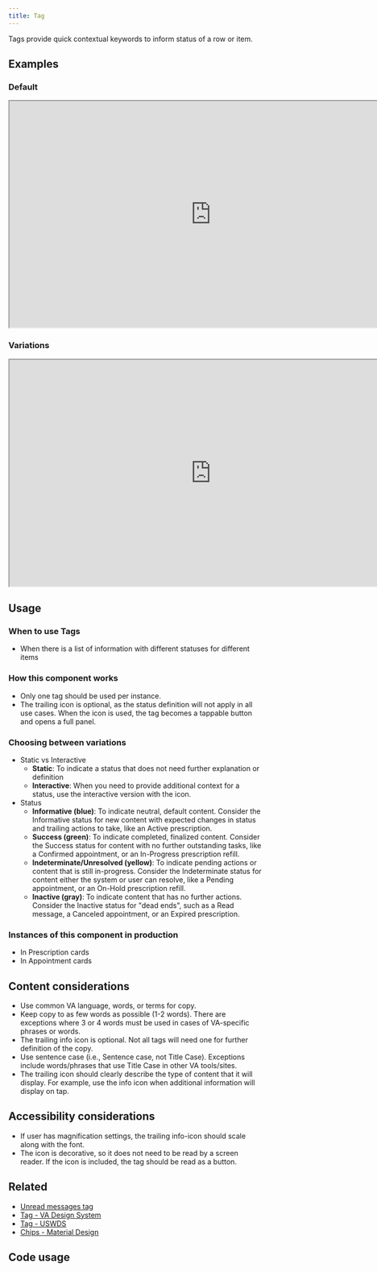 ```yaml
---
title: Tag
---
```



Tags provide quick contextual keywords to inform status of a row or item. 

## Examples

### Default
<iframe width="800" height="450" alt="Image of master component in Figma showing light and dark mode" src="https://www.figma.com/embed?embed_host=share&url=https%3A%2F%2Fwww.figma.com/file/QVLPB3eOunmKrgQOuOt0SU/%F0%9F%93%90-DesignLibrary2.0---VAMobile?type=design&node-id=8429-12889&mode=design&t=KnuQLCCqRJnHgKVJ-4" title="Image of master component in Figma showing light and dark mode" allowfullscreen></iframe>

### Variations
<iframe width="800" height="450" alt="Image of component examples in Figma" src="https://www.figma.com/embed?embed_host=share&url=https%3A%2F%2Fwww.figma.com/file/QVLPB3eOunmKrgQOuOt0SU/%F0%9F%93%90-DesignLibrary2.0---VAMobile?type=design&node-id=8429-12895&mode=design&t=KnuQLCCqRJnHgKVJ-4" allowfullscreen></iframe>

## Usage
### When to use Tags
- When there is a list of information with different statuses for different items

### How this component works
- Only one tag should be used per instance. 
- The trailing icon is optional, as the status definition will not apply in all use cases. When the icon is used, the tag becomes a tappable button and opens a full panel.

### Choosing between variations
- Static vs Interactive
     - **Static**: To indicate a status that does not need further explanation or definition
     - **Interactive**: When you need to provide additional context for a status, use the interactive version with the icon.
- Status
     - **Informative (blue)**: To indicate neutral, default content. Consider the Informative status for new content with expected changes in status and trailing actions to take, like an Active prescription.
     - **Success (green)**: To indicate completed, finalized content. Consider the Success status for content with no further outstanding tasks, like a Confirmed appointment, or an In-Progress prescription refill.
     - **Indeterminate/Unresolved (yellow)**: To indicate pending actions or content that is still in-progress. Consider the Indeterminate status for content either the system or user can resolve, like a Pending appointment, or an On-Hold prescription refill.
     - **Inactive (gray)**: To indicate content that has no further actions. Consider the Inactive status for "dead ends", such as a Read message, a Canceled appointment, or an Expired prescription.

### Instances of this component in production
- In Prescription cards
- In Appointment cards

## Content considerations
- Use common VA language, words, or terms for copy.
- Keep copy to as few words as possible (1-2 words). There are exceptions where 3 or 4 words must be used in cases of VA-specific phrases or words.
- The trailing info icon is optional. Not all tags will need one for further definition of the copy.
- Use sentence case (i.e., Sentence case, not Title Case). Exceptions include words/phrases that use Title Case in other VA tools/sites.
- The trailing icon should clearly describe the type of content that it will display. For example, use the info icon when additional information will display on tap.

## Accessibility considerations
- If user has magnification settings, the trailing info-icon should scale along with the font.
- The icon is decorative, so it does not need to be read by a screen reader. If the icon is included, the tag should be read as a button.

## Related
- [Unread messages tag](https://department-of-veterans-affairs.github.io/va-mobile-app/docs/Flagship%20design%20library/Components/Tags/MessagesCountTag)
- [Tag - VA Design System](https://design.va.gov/components/tag)
- [Tag - USWDS](https://designsystem.digital.gov/components/tag/)
- [Chips - Material Design](https://m3.material.io/components/chips/overview)

## Code usage

<ComponentTopInfo componentName="LabelTag" example={exampleString} codeString={LabelTagString} />